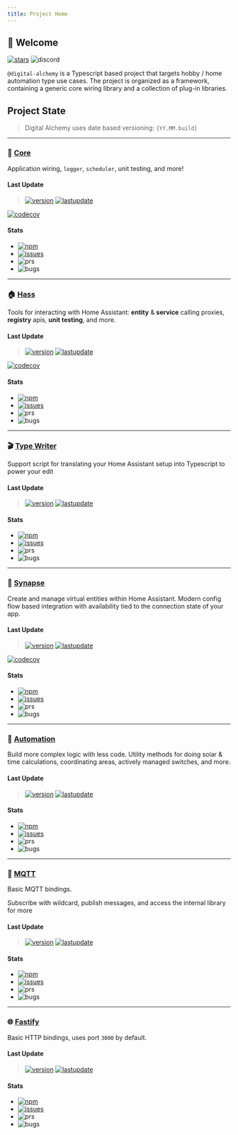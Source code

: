 ```yaml
---
title: Project Home
---
```


## 👋 Welcome

[![stars](https://img.shields.io/github/stars/Digital-Alchemy-TS)](https://github.com/Digital-Alchemy-TS)
![discord](https://img.shields.io/discord/1219758743848489147?label=Discord&logo=discord)

`@digital-alchemy` is a Typescript based project that targets hobby / home automation type use cases.
The project is organized as a framework, containing a generic core wiring library and a collection of plug-in libraries.

## Project State

> Digital Alchemy uses date based versioning: `{YY.MM.build}`

---

### 🧩 [Core](/docs/core)

Application wiring, `logger`, `scheduler`, unit testing, and more!

#### Last Update

> [![version](https://img.shields.io/github/package-json/version/Digital-Alchemy-TS/core)](https://www.npmjs.com/package/@digital-alchemy/core)
> [![lastupdate](https://img.shields.io/github/last-commit/Digital-Alchemy-TS/core)](https://github.com/Digital-Alchemy-TS/core)

[![codecov](https://codecov.io/github/Digital-Alchemy-TS/core/graph/badge.svg?token=IBGLY3RY68)](https://codecov.io/github/Digital-Alchemy-TS/core)

#### Stats

- [![npm](https://img.shields.io/npm/dw/%40digital-alchemy%2Fcore)](https://www.npmjs.com/package/@digital-alchemy/core)
- [![issues](https://img.shields.io/github/issues/Digital-Alchemy-TS/core)](https://github.com/Digital-Alchemy-TS/core/bug)
- ![prs](https://img.shields.io/github/issues-pr/Digital-Alchemy-TS/core?label=Open%20PRs)
- ![bugs](https://img.shields.io/github/issues/Digital-Alchemy-TS/core/bug)


---

### 🏠 [Hass](/docs/home-automation/hass/)


Tools for interacting with Home Assistant: **entity** & **service** calling proxies, **registry** apis, **unit testing**, and more.

#### Last Update

> [![version](https://img.shields.io/github/package-json/version/Digital-Alchemy-TS/hass)](https://www.npmjs.com/package/@digital-alchemy/hass)
> [![lastupdate](https://img.shields.io/github/last-commit/Digital-Alchemy-TS/hass)](https://github.com/Digital-Alchemy-TS/hass)

[![codecov](https://codecov.io/github/Digital-Alchemy-TS/hass/graph/badge.svg?token=IBGLY3RY68)](https://codecov.io/github/Digital-Alchemy-TS/hass)

#### Stats

- [![npm](https://img.shields.io/npm/dw/%40digital-alchemy%2Fhass)](https://www.npmjs.com/package/@digital-alchemy/hass)
- [![issues](https://img.shields.io/github/issues/Digital-Alchemy-TS/hass)](https://github.com/Digital-Alchemy-TS/hass/bug)
- ![prs](https://img.shields.io/github/issues-pr/Digital-Alchemy-TS/hass?label=Open%20PRs)
- ![bugs](https://img.shields.io/github/issues/Digital-Alchemy-TS/hass/bug)


---

### 🎬 [Type Writer](/docs/home-automation/type-writer/)

Support script for translating your Home Assistant setup into Typescript to power your edit

#### Last Update

> [![version](https://img.shields.io/github/package-json/version/Digital-Alchemy-TS/type-writer)](https://www.npmjs.com/package/@digital-alchemy/type)
> [![lastupdate](https://img.shields.io/github/last-commit/Digital-Alchemy-TS/type-writer)](https://github.com/Digital-Alchemy-TS/writer)

#### Stats

- [![npm](https://img.shields.io/npm/dw/%40digital-alchemy%2Ftype-writer)](https://www.npmjs.com/package/@digital-alchemy/type-writer)
- [![issues](https://img.shields.io/github/issues/Digital-Alchemy-TS/type-writer)](https://github.com/Digital-Alchemy-TS/type-writer/bug)
- ![prs](https://img.shields.io/github/issues-pr/Digital-Alchemy-TS/type-writer?label=Open%20PRs)
- ![bugs](https://img.shields.io/github/issues/Digital-Alchemy-TS/type-writer/bug)

---

### 🧠 [Synapse](/docs/home-automation/synapse/)

Create and manage virtual entities within Home Assistant. Modern config flow based integration with availability tied to the connection state of your app.

#### Last Update

> [![version](https://img.shields.io/github/package-json/version/Digital-Alchemy-TS/synapse)](https://www.npmjs.com/package/@digital-alchemy/synapse)
> [![lastupdate](https://img.shields.io/github/last-commit/Digital-Alchemy-TS/synapse)](https://github.com/Digital-Alchemy-TS/synapse)

[![codecov](https://codecov.io/github/Digital-Alchemy-TS/synapse/graph/badge.svg?token=IBGLY3RY68)](https://codecov.io/github/Digital-Alchemy-TS/synapse)

#### Stats

-  [![npm](https://img.shields.io/npm/dw/%40digital-alchemy%2Fsynapse)](https://www.npmjs.com/package/@digital-alchemy/synapse)
-  [![issues](https://img.shields.io/github/issues/Digital-Alchemy-TS/synapse)](https://github.com/Digital-Alchemy-TS/synapse/bug)
-  ![prs](https://img.shields.io/github/issues-pr/Digital-Alchemy-TS/synapse?label=Open%20PRs)
-  ![bugs](https://img.shields.io/github/issues/Digital-Alchemy-TS/synapse/bug)

---

### 🤖 [Automation](/docs/home-automation/automation/)

Build more complex logic with less code. Utility methods for doing solar & time calculations, coordinating areas, actively managed switches, and more.

#### Last Update

> [![version](https://img.shields.io/github/package-json/version/Digital-Alchemy-TS/automation)](https://www.npmjs.com/package/@digital-alchemy/automation)
> [![lastupdate](https://img.shields.io/github/last-commit/Digital-Alchemy-TS/automation)](https://github.com/Digital-Alchemy-TS/automation)

#### Stats

- [![npm](https://img.shields.io/npm/dw/%40digital-alchemy%2Fautomation)](https://www.npmjs.com/package/@digital-alchemy/automation)
- [![issues](https://img.shields.io/github/issues/Digital-Alchemy-TS/automation)](https://github.com/Digital-Alchemy-TS/automation/bug)
- ![prs](https://img.shields.io/github/issues-pr/Digital-Alchemy-TS/automation?label=Open%20PRs)
- ![bugs](https://img.shields.io/github/issues/Digital-Alchemy-TS/automation/bug)

---

### 📡 [MQTT](/docs/support/mqtt/)

Basic MQTT bindings.

Subscribe with wildcard, publish messages, and access the internal library for more

#### Last Update

> [![version](https://img.shields.io/github/package-json/version/Digital-Alchemy-TS/mqtt)](https://www.npmjs.com/package/@digital-alchemy/mqtt-extension)
> [![lastupdate](https://img.shields.io/github/last-commit/Digital-Alchemy-TS/mqtt)](https://github.com/Digital-Alchemy-TS/mqtt)

#### Stats

- [![npm](https://img.shields.io/npm/dw/%40digital-alchemy%2Fmqtt-extension)](https://www.npmjs.com/package/@digital-alchemy/mqtt-extension)
- [![issues](https://img.shields.io/github/issues/Digital-Alchemy-TS/mqtt)](https://github.com/Digital-Alchemy-TS/mqtt/bug)
- ![prs](https://img.shields.io/github/issues-pr/Digital-Alchemy-TS/mqtt?label=Open%20PRs)
- ![bugs](https://img.shields.io/github/issues/Digital-Alchemy-TS/mqtt/bug)

---

### 🌐 [Fastify](/docs/support/fastify/)

Basic HTTP bindings, uses port `3000` by default.

#### Last Update

> [![version](https://img.shields.io/github/package-json/version/Digital-Alchemy-TS/fastify)](https://www.npmjs.com/package/@digital-alchemy/fastify-extension)
> [![lastupdate](https://img.shields.io/github/last-commit/Digital-Alchemy-TS/fastify)](https://github.com/Digital-Alchemy-TS/fastify)

#### Stats

- [![npm](https://img.shields.io/npm/dw/%40digital-alchemy%2Ffastify-extension)](https://www.npmjs.com/package/@digital-alchemy/fastify-extension)
- [![issues](https://img.shields.io/github/issues/Digital-Alchemy-TS/fastify)](https://github.com/Digital-Alchemy-TS/fastify/bug)
- ![prs](https://img.shields.io/github/issues-pr/Digital-Alchemy-TS/fastify?label=Open%20PRs)
- ![bugs](https://img.shields.io/github/issues/Digital-Alchemy-TS/fastify/bug)
